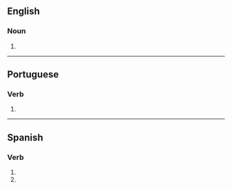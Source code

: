 {{also|peregrinés|pérégrines}}

==English==

===Noun===
{{head|en|noun form}}

# {{plural of|en|peregrine}}

----

==Portuguese==

===Verb===
{{head|pt|verb form}}

# {{pt-verb-form-of|peregrinar}}

----

==Spanish==

===Verb===
{{head|es|verb form}}

# {{es-verb form of|ending=ar|mood=imperative|sense=negative|pers=2|formal=no|number=singular|peregrinar}}
# {{es-verb form of|ending=ar|mood=subjunctive|tense=present|pers=2|formal=no|number=singular|peregrinar}}